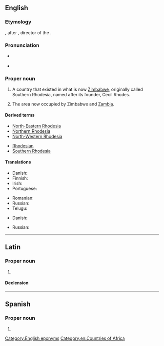 ==English==
{{wikipedia|Rhodesia (disambiguation)|Rhodesia}}

===Etymology===
{{affix|en|Rhodes|-ia}}, after {{w|Cecil Rhodes}}, director of the {{w|British South Africa Company}}.

===Pronunciation===
* {{a|UK}} {{IPA|/ɹəʊˈdiːʃə/|lang=en}}
* {{a|US}} {{IPA|/ɹoʊˈdiːʒə/|lang=en}}

===Proper noun===
{{en-proper noun}}

# {{senseid|en|Q217169}}{{lb|en|historical}} A country that existed in what is now [[Zimbabwe]], originally called Southern Rhodesia, named after its founder, Cecil Rhodes. {{defdate|used from 1964 to 1979}}
# {{lb|en|historical}} The area now occupied by Zimbabwe and [[Zambia]]. {{defdate|used from 1895 to 1964}}

====Derived terms====
{{der-top}}
* [[North-Eastern Rhodesia]]
* [[Northern Rhodesia]]
* [[North-Western Rhodesia]]
{{der-mid}}
* [[Rhodesian]]
* [[Southern Rhodesia]]
{{der-bottom}}

====Translations====
{{trans-top|id=Q217169|historical name of Zimbabwe}}
* Danish: {{t|da|Rhodesia}}
* Finnish: {{t+|fi|Rhodesia}}
* Irish: {{t|ga|an Róidéis|f}}
* Portuguese: {{t|pt|Rodésia|f}}
{{trans-mid}}
* Romanian: {{t+|ro|Rhodesia|f}}
* Russian: {{t|ru|Роде́зия|f|tr=Rodɛ́zija}}
* Telugu: {{t|te|రొడీషియా}}
{{trans-bottom}}

{{trans-top|the area now occupied by Zimbabwe and Zambia}}
* Danish: {{t|da|Rhodesia}}
{{trans-mid}}
* Russian: {{t|ru|Роде́зия|f|tr=Rodɛ́zija}}
{{trans-bottom}}

[[Category:English eponyms]]
[[Category:en:Countries of Africa]]

----

==Latin==

===Proper noun===
{{la-proper noun||Rhodesiae|f|first}}

# {{lb|la|New Latin}} {{l|en|Rhodesia}}

====Declension====
{{la-decl-1st|num=sg|Rhodesi}}

----

==Spanish==

===Proper noun===
{{es-proper noun|f}}

# {{alternative form of|Rodesia|lang=es}}